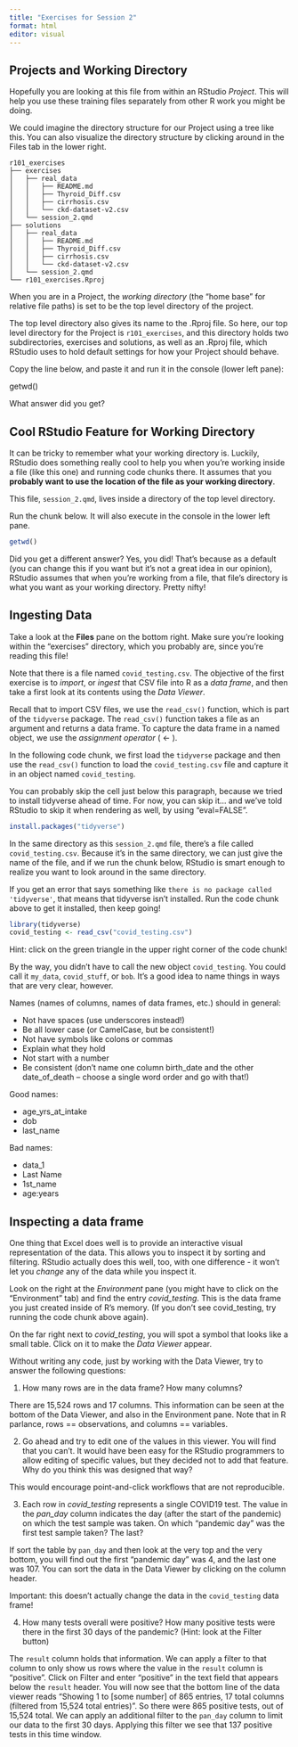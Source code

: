 ```yaml
---
title: "Exercises for Session 2"
format: html
editor: visual
---
```


## Projects and Working Directory

Hopefully you are looking at this file from within an RStudio *Project*. This will help you use these training files separately from other R work you might be doing.

We could imagine the directory structure for our Project using a tree like this. You can also visualize the directory structure by clicking around in the Files tab in the lower right.

```         
r101_exercises
├── exercises
│   ├── real_data
│   │   ├── README.md
│   │   ├── Thyroid_Diff.csv
│   │   ├── cirrhosis.csv
│   │   └── ckd-dataset-v2.csv
│   └── session_2.qmd
├── solutions
│   ├── real_data
│   │   ├── README.md
│   │   ├── Thyroid_Diff.csv
│   │   ├── cirrhosis.csv
│   │   └── ckd-dataset-v2.csv
│   └── session_2.qmd
└── r101_exercises.Rproj
```

When you are in a Project, the *working directory* (the "home base" for relative file paths) is set to be the top level directory of the project.

The top level directory also gives its name to the .Rproj file. So here, our top level directory for the Project is `r101_exercises`, and this directory holds two subdirectories, exercises and solutions, as well as an .Rproj file, which RStudio uses to hold default settings for how your Project should behave.

Copy the line below, and paste it and run it in the console (lower left pane):

getwd()

What answer did you get?

## Cool RStudio Feature for Working Directory

It can be tricky to remember what your working directory is. Luckily, RStudio does something really cool to help you when you're working inside a file (like this one) and running code chunks there. It assumes that you **probably want to use the location of the file as your working directory**.

This file, `session_2.qmd`, lives inside a directory of the top level directory.

Run the chunk below. It will also execute in the console in the lower left pane.

```r
getwd()
```

Did you get a different answer? Yes, you did! That's because as a default (you can change this if you want but it's not a great idea in our opinion), RStudio assumes that when you're working from a file, that file's directory is what you want as your working directory. Pretty nifty!

## Ingesting Data

Take a look at the **Files** pane on the bottom right. Make sure you're looking within the "exercises" directory, which you probably are, since you're reading this file!

Note that there is a file named `covid_testing.csv`. The objective of the first exercise is to *import*, or *ingest* that CSV file into R as a *data frame*, and then take a first look at its contents using the *Data Viewer*.

Recall that to import CSV files, we use the `read_csv()` function, which is part of the `tidyverse` package. The `read_csv()` function takes a file as an argument and returns a data frame. To capture the data frame in a named object, we use the *assignment operator* ( \<- ).

In the following code chunk, we first load the `tidyverse` package and then use the `read_csv()` function to load the `covid_testing.csv` file and capture it in an object named `covid_testing`.

You can probably skip the cell just below this paragraph, because we tried to install tidyverse ahead of time. For now, you can skip it... and we've told RStudio to skip it when rendering as well, by using "eval=FALSE".

```r
install.packages("tidyverse")
```

In the same directory as this `session_2.qmd` file, there's a file called `covid_testing.csv`. Because it's in the same directory, we can just give the name of the file, and if we run the chunk below, RStudio is smart enough to realize you want to look around in the same directory.

If you get an error that says something like `there is no package called 'tidyverse'`, that means that tidyverse isn't installed. Run the code chunk above to get it installed, then keep going!

```r
library(tidyverse)
covid_testing <- read_csv("covid_testing.csv")
```

Hint: click on the green triangle in the upper right corner of the code chunk!

By the way, you didn't have to call the new object `covid_testing`. You could call it `my_data`, `covid_stuff`, or `bob`. It's a good idea to name things in ways that are very clear, however.

Names (names of columns, names of data frames, etc.) should in general:

-   Not have spaces (use underscores instead!)
-   Be all lower case (or CamelCase, but be consistent!)
-   Not have symbols like colons or commas
-   Explain what they hold
-   Not start with a number
-   Be consistent (don't name one column birth_date and the other date_of_death -- choose a single word order and go with that!)

Good names:

-   age_yrs_at_intake
-   dob
-   last_name

Bad names:

-   data_1
-   Last Name
-   1st_name
-   age:years

## Inspecting a data frame

One thing that Excel does well is to provide an interactive visual representation of the data. This allows you to inspect it by sorting and filtering. RStudio actually does this well, too, with one difference - it won't let you *change* any of the data while you inspect it.

Look on the right at the *Environment* pane (you might have to click on the "Environment" tab) and find the entry *covid_testing*. This is the data frame you just created inside of R's memory. (If you don't see covid_testing, try running the code chunk above again).

On the far right next to *covid_testing*, you will spot a symbol that looks like a small table. Click on it to make the *Data Viewer* appear.

Without writing any code, just by working with the Data Viewer, try to answer the following questions:

1.  How many rows are in the data frame? How many columns?

There are 15,524 rows and 17 columns. This information can be seen at the bottom of the Data Viewer, and also in the Environment pane. Note that in R parlance, rows == observations, and columns == variables.

2.  Go ahead and try to edit one of the values in this viewer. You will find that you can't. It would have been easy for the RStudio programmers to allow editing of specific values, but they decided not to add that feature. Why do you think this was designed that way?

This would encourage point-and-click workflows that are not reproducible.

3.  Each row in *covid_testing* represents a single COVID19 test. The value in the *pan_day* column indicates the day (after the start of the pandemic) on which the test sample was taken. On which "pandemic day" was the first test sample taken? The last?

If sort the table by `pan_day` and then look at the very top and the very bottom, you will find out the first "pandemic day" was 4, and the last one was 107. You can sort the data in the Data Viewer by clicking on the column header.

Important: this doesn't actually change the data in the `covid_testing` data frame!

4.  How many tests overall were positive? How many positive tests were there in the first 30 days of the pandemic? (Hint: look at the Filter button)

The `result` column holds that information. We can apply a filter to that column to only show us rows where the value in the `result` column is "positive". Click on Filter and enter "positive" in the text field that appears below the `result` header. You will now see that the bottom line of the data viewer reads "Showing 1 to \[some number\] of 865 entries, 17 total columns (filtered from 15,524 total entries)". So there were 865 positive tests, out of 15,524 total. We can apply an additional filter to the `pan_day` column to limit our data to the first 30 days. Applying this filter we see that 137 positive tests in this time window.